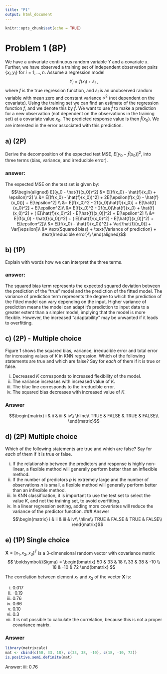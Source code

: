 ```yaml
---
title: "P1"
output: html_document
---
```


```r
knitr::opts_chunk$set(echo = TRUE)
```

# Problem 1 (8P)  

We have a univariate continuous random variable $Y$ and a covariate $x$. Further, we have observed a training set of independent observation pairs $\{x_i, y_i\}$ for $i=1,\ldots,n$. Assume a regression model 
$$Y_i  = f(x_i) + \varepsilon_i \ ,$$ 
where $f$ is the true regression function, and $\varepsilon_i$ is an unobserved random variable with mean zero and constant variance $\sigma^2$ (not dependent on the covariate). Using the training set we can find an estimate of the regression function $f$, and we denote this by $\hat{f}$. We want to use $\hat{f}$ to make a prediction for a new observation (not dependent on the observations in the training set) at a covariate value $x_0$. The predicted response value is then $\hat{f}(x_0)$. We are interested in the error associated with this prediction.


## a) (2P)
Derive the decomposition of the expected test MSE, $E[y_0 - \hat{f}(x_0)]^2$, into three terms (bias, variance, and irreducible error).

### answer:
The expected MSE on the test set is given by:
$$\begin{aligned}
  E[(y_0 - \hat{f}(x_0))^2] &= 
  E[(f(x_0) - \hat{f}(x_0) + \epsilon)^2] \\
  &= E[(f(x_0) - \hat{f}(x_0))^2] + 2E[\epsilon(f(x_0) - \hat{f}(x_0))] + E[\epsilon^2] \\
  &= E[f(x_0)^2 - 2f(x_0)\hat{f}(x_0)] + E[\hat{f}(x_0)^2] + E[\epsilon^2]\\
  &= E[f(x_0)^2 - 2f(x_0)\hat{f}(x_0) + \hat{f}(x_0)^2] 
  + ( E[\hat{f}(x_0)^2] - E[\hat{f}(x_0)]^2) + E[\epsilon^2] \\
  &= E[(f(x_0) - \hat{f}(x_0))^2] + ( E[\hat{f}(x_0)^2] - E[\hat{f}(x_0)]^2) + E[\epsilon^2]\\
  &= E[(f(x_0) - \hat{f}(x_0))^2] + Var[\hat{f}(x_0)] + Var[\epsilon]\\
  &= \text{Squared bias} + \text{Variance of prediction} + \text{Irreducible error}\\ 
\end{aligned}$$


## b) (1P)
Explain with words how we can interpret the three terms.

### answer:
The squared bias term represents the expected squared deviation between the prediction of the 
"true" model and the prediction of the fitted model.
The variance of prediction term represents the degree to which the prediction of
the fitted model can vary depending on the input. Higher variance of
prediction means the model can adapt it's prediction to input data to a greater extent
than a simpler model, implying that the model is more flexible. 
However, the increased "adaptability" may be unwanted if it leads to overfitting.
 

## c) (2P) - Multiple choice
Figure 1 shows the squared bias, variance, irreducible error and total error for increasing values of $K$ in KNN regression. Which of the following statements are true and which are false? Say for _each_ of them if it is true or false. 

  (i) Decreased $K$ corresponds to increased flexibility of the model.
  (ii) The variance increases with increased value of $K$.
  (iii) The blue line corresponds to the irreducible error.
  (iv) The squared bias decreases with increased value of $K$.


### Answer
$$\begin{matrix}
i & ii & iii & iv\\ 
\hline\\
TRUE & FALSE & TRUE & FALSE\\
\end{matrix}$$

## d) (2P) Multiple choice
Which of the following statements are true and which are false? Say for _each_ of them if it is true or false.

(i) If the relationship between the predictors and response is highly non-linear, a flexible method will generally perform better than an inflexible method.
(ii) If the number of predictors $p$ is extremely large and the number of observations $n$ is small, a flexible method will generally perform better than an inflexible method.
(iii) In KNN classification, it is important to use the test set to select the value $K$, and not the training set, to avoid overfitting.
(iv) In a linear regression setting, adding more covariates will reduce the variance of the predictor function.
### Answer
$$\begin{matrix}
i & ii & iii & iv\\ 
\hline\\
TRUE & FALSE & TRUE & FALSE\\
\end{matrix}$$
 

## e) (1P) Single choice
$\mathbf{X} = [x_1, x_2, x_3]^T$ is a 3-dimensional random vector with covariance matrix
$$
\boldsymbol{\Sigma} = \begin{bmatrix}
  50 & 33 & 18 \\
  33 & 38 & -10 \\
  18 & -10  & 72
  \end{bmatrix}
$$

The correlation between element $x_1$ and $x_2$ of the vector $\mathbf{X}$ is:

  (i) 0.017
  (ii) -0.19
  (iii) 0.76
  (iv) 0.66
  (v) 0.10
  (vi) 0.3
  (vii) It is not possible to calculate the correlation, because this is not a proper covariance matrix.

### Answer
```r
library(matrixcalc)
mat <- cbind(c(50, 33, 18), c(33, 38, -10), c(18, -10, 72))
is.positive.semi.definite(mat)
```

Answer: iii: 0.76
